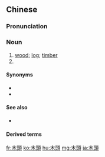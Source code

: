 {{also|木头}}
==Chinese==
{{zh-forms|s=木头}}

===Pronunciation===
{{zh-pron
|m=mùtou
|c=muk6 tau4
|ma=y
|cat=n
}}

===Noun===
{{zh-noun}}

# [[wood]]; [[log]]; [[timber]] {{zh-mw|m:塊}}
# {{zh-altname|木頭人}}

====Synonyms====
* {{zh-l|木材}}
* {{zh-l|木料}}

====See also====
* {{zh-l|木柴}}

====Derived terms====
{{zh-der|木頭木腦|木頭人}}

{{zh-cat|Elementary}}

[[fr:木頭]]
[[ko:木頭]]
[[hu:木頭]]
[[mg:木頭]]
[[ja:木頭]]
